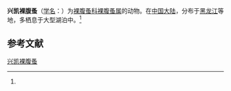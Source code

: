 {{Speciesbox
| name = 兴凯裸腹蚤
| status = 
| status_system = 
| image = 
| genus = Moina
| species = chankensis
| authority = (Ueno, 1939)<ref name='id12330'>{{cite web| url =http://www.bioinfo.cn/db05/BjdwSpecies.php?action=view&id=12330| title =兴凯裸腹蚤| work =《中国动物物种编目数据库》| publisher =中国科学院微生物研究所| author =中国科学院动物研究所| accessdate =2009-04-28| deadurl =yes| archiveurl =https://web.archive.org/web/20160305043446/http://www.bioinfo.cn/db05/BjdwSpecies.php?action=view&id=12330| archivedate =2016-03-05}}</ref>
}}

'''兴凯裸腹蚤'''（[[学名|学名]]：{{lang|la|''Moina chankensis''}}）为[[裸腹蚤科|裸腹蚤科]][[裸腹蚤属|裸腹蚤属]]的动物。在[[中国大陆|中国大陆]]，分布于[[黑龙江|黑龙江]]等地，多栖息于大型湖泊中。<ref name='id12330'/>

== 参考文献 ==
{{reflist}}

{{Wikispecies|Moina chankensis}}
{{Taxonbar|from=Q10894083}}

[[Category:裸腹蚤属|兴凯裸腹蚤]]


{{节肢动物小作品}}